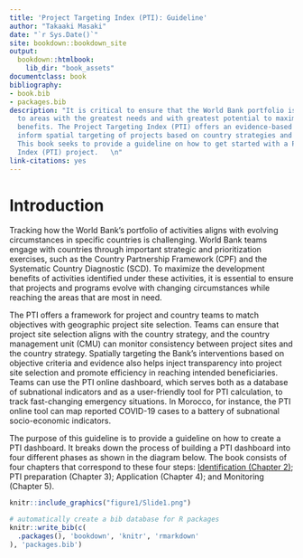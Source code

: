 ```yaml
--- 
title: 'Project Targeting Index (PTI): Guideline'
author: "Takaaki Masaki"
date: "`r Sys.Date()`"
site: bookdown::bookdown_site
output:
  bookdown::htmlbook:
    lib_dir: "book_assets"
documentclass: book
bibliography:
- book.bib
- packages.bib
description: "It is critical to ensure that the World Bank portfolio is well targeted
  to areas with the greatest needs and with greatest potential to maximize development
  benefits. The Project Targeting Index (PTI) offers an evidence-based approach to
  inform spatial targeting of projects based on country strategies and objectives.
  This book seeks to provide a guideline on how to get started with a Project Targeting
  Index (PTI) project.   \n"
link-citations: yes
---
```


# Introduction

Tracking how the World Bank’s portfolio of activities aligns with evolving circumstances in specific countries is challenging. World Bank teams engage with countries through important strategic and prioritization exercises, such as the Country Partnership Framework (CPF) and the Systematic Country Diagnostic (SCD). To maximize the development benefits of activities identified under these activities, it is essential to ensure that projects and programs evolve with changing circumstances while reaching the areas that are most in need.

The PTI offers a framework for project and country teams to match objectives with geographic project site selection. Teams can ensure that project site selection aligns with the country strategy, and the country management unit (CMU) can monitor consistency between project sites and the country strategy. Spatially targeting the Bank’s interventions based on objective criteria and evidence also helps inject transparency into project site selection and promote efficiency in reaching intended beneficiaries. Teams can use the PTI online dashboard,  which serves both as a database of subnational indicators and as a user-friendly tool for PTI calculation, to track fast-changing emergency situations. In Morocco, for instance, the PTI online tool can map reported COVID-19 cases to a battery of subnational socio-economic indicators.
 
The purpose of this guideline is to provide a guideline on how to create a PTI dashboard. It breaks down the process of building a PTI dashboard into four different phases as shown in the diagram below. The book consists of four chapters that correspond to these four steps: [Identification (Chapter 2)](#identification); PTI preparation (Chapter 3); Application (Chapter 4); and Monitoring (Chapter 5).   

```r
knitr::include_graphics("figure1/Slide1.png")

```

```r
# automatically create a bib database for R packages
knitr::write_bib(c(
  .packages(), 'bookdown', 'knitr', 'rmarkdown'
), 'packages.bib')
```
